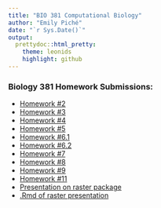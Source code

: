 ```yaml
---
title: "BIO 381 Computational Biology"
author: "Emily Piché"
date: "`r Sys.Date()`"
output:
  prettydoc::html_pretty:
    theme: leonids
    highlight: github
---
```



### Biology 381 Homework Submissions:

* [Homework #2](381HW2.html)
* [Homework #3](381HW3.html)
* [Homework #4](381HW4.html)
* [Homework #5](381HW5.html)
* [Homework #6.1](381HW6.1.html)
* [Homework #6.2](381HW6.2.html)
* [Homework #7](381HW7.html)
* [Homework #8](381HW8.html)
* [Homework #9](381HW9.html)
* [Homework #11](381HW11.html)
* [Presentation on raster package](raster.html)
* [.Rmd of raster presentation](raster.Rmd)

